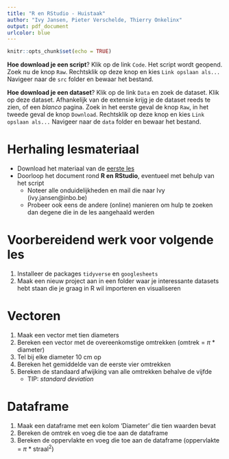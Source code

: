 ```yaml
---
title: "R en RStudio - Huistaak"
author: "Ivy Jansen, Pieter Verschelde, Thierry Onkelinx"
output: pdf_document
urlcolor: blue
---
```


```r
knitr::opts_chunk$set(echo = TRUE)
```



__Hoe download je een script__? Klik op de link `Code`. Het script wordt geopend. Zoek nu de knop `Raw`. Rechtsklik op deze knop en kies `Link opslaan als...` Navigeer naar de `src` folder en bewaar het bestand.

__Hoe download je een dataset__? Klik op de link `Data` en zoek de dataset. Klik op deze dataset. Afhankelijk van de extensie krijg je de dataset reeds te zien, of een *blanco* pagina. Zoek in het eerste geval de knop `Raw`, in het tweede geval de knop `Download`. Rechtsklik op deze knop en kies `Link opslaan als...` Navigeer naar de `data` folder en bewaar het bestand.



# Herhaling lesmateriaal

- Download het materiaal van de [eerste les](https://inbo.github.io/tutorials/tutorials/r_beginners/)
- Doorloop het document rond **R en RStudio**, eventueel met behulp van het script
    - Noteer alle onduidelijkheden en mail die naar Ivy (ivy.jansen@inbo.be)
    - Probeer ook eens de andere (online) manieren om hulp te zoeken dan degene die in de les aangehaald werden



# Voorbereidend werk voor volgende les

1. Installeer de packages `tidyverse` en `googlesheets`
1. Maak een nieuw project aan in een folder waar je interessante datasets hebt staan die je graag in R wil importeren en visualiseren 



# Vectoren

1. Maak een vector met tien diameters
1. Bereken een vector met de overeenkomstige omtrekken (omtrek = $\pi$ * diameter)
1. Tel bij elke diameter 10 cm op
1. Bereken het gemiddelde van de eerste vier omtrekken
1. Bereken de standaard afwijking van alle omtrekken behalve de vijfde
    - TIP: *standard deviation* 



# Dataframe

1. Maak een dataframe met een kolom 'Diameter' die tien waarden bevat
1. Bereken de omtrek en voeg die toe aan de dataframe
1. Bereken de oppervlakte en voeg die toe aan de dataframe (oppervlakte = $\pi$ * straal$^2$)
